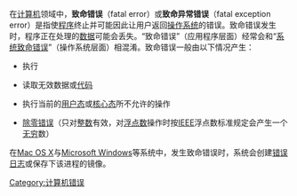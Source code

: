 {{NoteTA
| G1 = IT
| 1  = zh-hans:致命; zh-hant:嚴重
}}
{{unreferenced|time=2019-02-13T11:25:56+00:00}}
在[[计算机|计算机]]领域中，'''致命错误'''（fatal error）或'''致命异常错误'''（fatal exception error）是指使[[程序|程序]]终止并可能因此让用户返回[[操作系统|操作系统]]的错误。致命错误发生时，程序正在处理的[[数据|数据]]可能会丢失。“致命错误”（应用程序层面）经常会和“[[内核错误|系统致命错误]]”（操作系统层面）相混淆。致命错误一般由以下情况产生：

*执行{{Tsl|en|Illegal opcode|非法指令}}

*读取无效数据或[[代码|代码]]

*执行当前的[[用户态|用户态]]或[[核心态|核心态]]所不允许的操作

*[[除以零|除零错误]]（只对[[整数|整数]]有效，对[[浮点数|浮点数]]操作时按[[IEEE|IEEE]]浮点数标准规定会产生一个[[无穷|无穷]]数）

在[[Mac_OS_X|Mac OS X]]与[[Microsoft_Windows|Microsoft Windows]]等系统中，发生致命错误时，系统会创建[[错误日志|错误日志]]或保存下该进程的镜像。

{{operating-system-stub}}
{{Error_messages}}
[[Category:计算机错误|Category:计算机错误]]